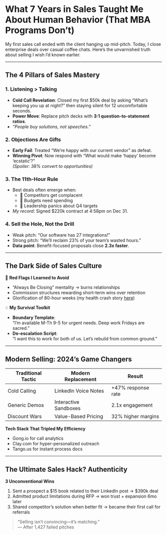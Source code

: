 <Cover
  src="/sales.jpeg"
  alt="A salesperson holding a trophy while standing on a mountain of rejected proposals"
/>

# What 7 Years in Sales Taught Me About Human Behavior (That MBA Programs Don’t)

My first sales call ended with the client hanging up mid-pitch. Today, I close enterprise deals over casual coffee chats. Here’s the unvarnished truth about selling I wish I’d known earlier.

---

## The 4 Pillars of Sales Mastery

### 1. **Listening > Talking**
- **Cold Call Revelation**: Closed my first $50k deal by asking “What’s keeping you up at night?” then staying silent for 12 uncomfortable seconds.
- **Power Move**: Replace pitch decks with **3:1 question-to-statement ratios**.
- *“People buy solutions, not speeches.”*

### 2. **Objections Are Gifts**
- **Early Fail**: Treated “We’re happy with our current vendor” as defeat.
- **Winning Pivot**: Now respond with “What would make ‘happy’ become ‘ecstatic’?”  
*(Spoiler: 38% convert to opportunities)*

### 3. **The 11th-Hour Rule**
- Best deals often emerge when:
  - 🔹 Competitors get complacent  
  - 🔹 Budgets need spending  
  - 🔹 Leadership panics about Q4 targets  
- *My record*: Signed $220k contract at 4:58pm on Dec 31.

### 4. **Sell the Hole, Not the Drill**
- Weak pitch: “Our software has 27 integrations!”  
- Strong pitch: “We’ll reclaim 23% of your team’s wasted hours.”  
- **Data point**: Benefit-focused proposals close **2.3x faster**.

---

## The Dark Side of Sales Culture

🚩 **Red Flags I Learned to Avoid**  
- “Always Be Closing” mentality → burns relationships  
- Commission structures rewarding short-term wins over retention  
- Glorification of 80-hour weeks (my health crash story [here](#))

💡 **My Survival Toolkit**  
- **Boundary Template**:  
  “I’m available M-Th 9-5 for urgent needs. Deep work Fridays are sacred.”  
- **De-escalation Script**:  
  “I want this to work for both of us. Let’s rebuild from common ground.”

---

## Modern Selling: 2024’s Game Changers

| Traditional Tactic | Modern Replacement | Result |
|--------------------|--------------------|--------|
| Cold Calling | LinkedIn Voice Notes | +47% response rate |
| Generic Demos | Interactive Sandboxes | 2.1x engagement |
| Discount Wars | Value-Based Pricing | 32% higher margins |

**Tech Stack That Tripled My Efficiency**  
- Gong.io for call analytics  
- Clay.com for hyper-personalized outreach  
- Tango.us for instant process docs  

---

## The Ultimate Sales Hack? Authenticity

**3 Unconventional Wins**  
1. Sent a prospect a $15 book related to their LinkedIn post → $390k deal  
2. Admitted product limitations during RFP → won trust + expansion 6mo later  
3. Shared competitor’s solution when better fit → became their first call for referrals  

> “Selling isn’t convincing—it’s matching.”  
> — After 1,427 failed pitches
